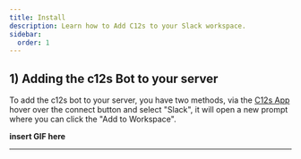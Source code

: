```yaml
---
title: Install
description: Learn how to Add C12s to your Slack workspace.
sidebar:
  order: 1
---
```



## 1) Adding the c12s Bot to your server

To add the c12s bot to your server, you have two methods, via the [C12s App](https://app.c12s.ai) hover over the connect button and select "Slack", it will open a new prompt where you can click the "Add to Workspace".

**insert GIF here**

---